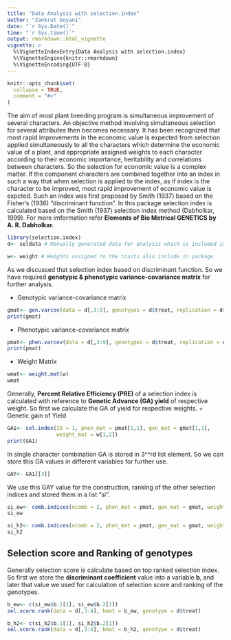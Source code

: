 ```yaml
---
title: "Data Analysis with selection.index"
author: "Zankrut Goyani"
date: "`r Sys.Date()`"
time: "`r Sys.time()`"
output: rmarkdown::html_vignette
vignette: >
  %\VignetteIndexEntry{Data Analysis with selection.index}
  %\VignetteEngine{knitr::rmarkdown}
  %\VignetteEncoding{UTF-8}
---
```


```r
knitr::opts_chunk$set(
  collapse = TRUE,
  comment = "#>"
)
```

The aim of most plant breeding program is simultaneous improvement of several characters. An objective method involving simultaneous selection for several attributes then becomes necessary. It has been recognized that most rapid improvements in the economic value is expected from selection applied simultaneously to all the characters which determine the economic value of a plant, and appropriate assigned weights to each character according to their economic importance, heritability and correlations between characters. So the selection for economic value is a complex matter. If the component characters are combined together into an index in such a way that when selection is applied to the index, as if index is the character to be improved, most rapid improvement of economic value is expcted. Such an index was first proposed by Smith (1937) based on the Fisher's (1936) "discriminant function". In this package selection index is calculated based on the Smith (1937) selection index method (Dabholkar, 1999). For more imformation refer **Elements of Bio Metrical GENETICS by A. R. Dabholkar.**
```r
library(selection.index)
d<- seldata # Manually generated data for analysis which is included in package
```

```r
w<- weight # Weights assigned to the traits also include in package
```

As we discussed that selection index based on discriminant function. So we have required **genotypic & phenotypic variance-covariance matrix** for further analysis.

+ Genotypic variance-covariance matrix
```r
gmat<- gen.varcov(data = d[,3:9], genotypes = d$treat, replication = d$rep)
print(gmat)
```

+ Phenotypic variance-covariance matrix
```r
pmat<- phen.varcov(data = d[,3:9], genotypes = d$treat, replication = d$rep)
print(pmat)
```

+ Weight Matrix
```r
wmat<- weight.mat(w)
wmat
```

Generally, **Percent Relative Efficiency (PRE)** of a selection index is calculated with reference to **Genetic Advance (GA) yield** of respective weight. So first we calculate the GA of yield for respective weights.
+ Genetic gain of Yield
```r
GA1<- sel.index(ID = 1, phen_mat = pmat[1,1], gen_mat = gmat[1,1],
                weight_mat = w[1,2])
print(GA1)
```
In single character combination GA is stored in 3^^rd list element. So we can store this GA values in different variables for further use.
```r
GAY<- GA1[[3]]
```
We use this GAY value for the construction, ranking of the other selection indices and stored them in a list "si".
```r
si_ew<- comb.indices(ncomb = 2, phen_mat = pmat, gen_mat = gmat, weight_mat = wmat, weight_col = 1, GAY = 1.7694)
si_ew
```
```r
si_h2<- comb.indices(ncomb = 2, phen_mat = pmat, gen_mat = gmat, weight_mat = wmat, weight_col = 2, GAY = 1.7694)
si_h2
```

## Selection score and Ranking of genotypes
Generally selection score is calculate based on top ranked selection index. So first we store the **discriminant coefficient** value into a variable **b**, and later that value we used for calculation of selection score and ranking of the genotypes.

```r
b_ew<- c(si_ew$b.1[1], si_ew$b.2[1])
sel.score.rank(data = d[,3:4], bmat = b_ew, genotype = d$treat)
```
```r
b_h2<- c(si_h2$b.1[1], si_h2$b.2[1])
sel.score.rank(data = d[,3:4], bmat = b_h2, genotype = d$treat)
```
